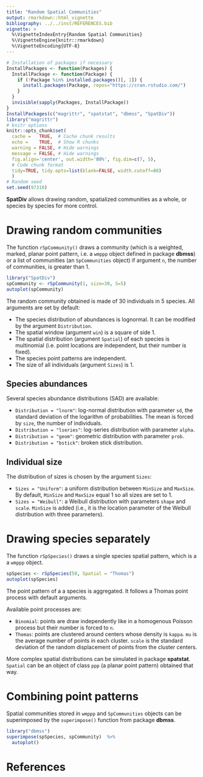 ```yaml
---
title: "Random Spatial Communities"
output: rmarkdown::html_vignette
bibliography: ../../inst/REFERENCES.bib
vignette: >
  %\VignetteIndexEntry{Random Spatial Communities}
  %\VignetteEngine{knitr::rmarkdown}
  %\VignetteEncoding{UTF-8}
---
```


```r
# Installation of packages if necessary
InstallPackages <- function(Packages) {
  InstallPackage <- function(Package) {
    if (!Package %in% installed.packages()[, 1]) {
      install.packages(Package, repos="https://cran.rstudio.com/")
    }
  }
  invisible(sapply(Packages, InstallPackage))
}
InstallPackages(c("magrittr", "spatstat", "dbmss", "SpatDiv"))
library("magrittr")
# knitr options
knitr::opts_chunk$set(
  cache =   TRUE,  # Cache chunk results
  echo =    TRUE,  # Show R chunks
  warning = FALSE, # Hide warnings
  message = FALSE, # Hide warnings
  fig.align='center', out.width='80%', fig.dim=c(7, 5),
  # Code chunk format
  tidy=TRUE, tidy.opts=list(blank=FALSE, width.cutoff=80)
  )
# Random seed
set.seed(97310)
```

**SpatDiv** allows drawing random, spatialized communities as a whole, or species by species for more control.


# Drawing random communities

The function `rSpCommunity()` draws a community (which is a weighted, marked, planar point pattern, i.e. a `wmppp` object defined in package **dbmss**) or a list of communities (an `SpCommunities` object) if argument `n`, the number of communities, is greater than 1.

```r
library("SpatDiv")
spCommunity <- rSpCommunity(1, size=30, S=5)
autoplot(spCommunity)
```

The random community obtained is made of 30 individuals in 5 species.
All arguments are set by default:

- The species distribution of abundances is lognormal.
It can be modified by the argument `Distribution`.
- The spatial window (argument `win`) is a square of side 1.
- The spatial distribution (argument `Spatial`) of each species is multinomial (i.e. point locations are independent, but their number is fixed).
- The species point patterns are independent.
- The size of all individuals (argument `Sizes`) is 1.


## Species abundances

Several species abundance distributions (SAD) are available:

- `Distribution = "lnorm"`: log-normal distribution with parameter `sd`, the standard deviation of the logarithm of probabilities.
The mean is forced by `size`, the number of individuals.
- `Distribution = "lseries"`: log-series distribution with parameter `alpha`.
- `Distribution = "geom"`: geometric distribution with parameter `prob`.
- `Distribution = "bstick"`: broken stick distribution.


## Individual size

The distribution of sizes is chosen by the argument `Sizes`:

- `Sizes = "Uniform"`: a uniform distribution between `MinSize` and `MaxSize`.
By default, `MinSize` and `MaxSize` equal 1 so all sizes are set to 1.
- `Sizes = "Weibull"`: a Weibull distribution with parameters `shape` and `scale`.
`MinSize` is added (i.e., it is the location parameter of the Weibull distribution with three parameters).



# Drawing species separately

The function `rSpSpecies()` draws a single species spatial pattern, which is a a `wmppp` object.


```r
spSpecies <- rSpSpecies(50, Spatial = "Thomas")
autoplot(spSpecies)
```

The point pattern of a a species is aggregated.
It follows a Thomas point process with default arguments.

Available point processes are:

- `Binomial`: points are draw independently like in a homogenous Poisson process but their number is forced to `n`.
- `Thomas`: points are clustered around centers whose density is `kappa`.
`mu` is the average number of points in each cluster.
`scale` is the standard deviation of the random displacement of points from the cluster centers.

More complex spatial distributions can be simulated in package **spatstat**.
`Spatial` can be an object of class `ppp` (a planar point pattern) obtained that way.


# Combining point patterns

Spatial communities stored in `wmppp` and `SpCommunities` objects can be superimposed by the `superimpose()` function from package **dbmss**.

```r
library("dbmss")
superimpose(spSpecies, spCommunity)  %>% 
  autoplot()
```


# References

